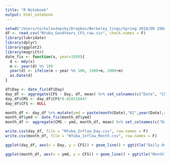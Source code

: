 ```yaml
---
title: "R Notebook"
output: html_notebook
---
```


```r
setwd("/Users/nicholasdepsky/Dropbox/Berkeley_tings/Spring 2018/ER 290A/ER290A-finalproject")
df <- read.csv("NYuba_GoodYears_CFS_raw.csv", check.names = F)
library(lubridate)
library(dplyr)
library(ggplot2)
library(magrittr)
date_fix <- function(x, year=1950){
  d <- mdy(x)
  m <- year(d) %% 100
  year(d) <- ifelse(m > year %% 100, 1900+m, 2000+m)
  as.Date(d)
}

df$Day <- date_fix(df$Day)
day_df <- aggregate(CFS ~ Day, df, mean) %>% set_colnames(c("Date", "CFS"))
day_df$CMS <- day_df$CFS*0.028316847
day_df$CFS <- NULL

month_df <- day_df %>% mutate(ymd = paste(month(Date),"01",year(Date),sep = "/"))
month_df$ymd <- date_fix(month_df$ymd)
month_df <- aggregate(CMS ~ ymd, month_df, mean) %>% set_colnames(c("Date", "CMS"))

write.csv(day_df, file = "NYuba_Inflow_Day.csv", row.names = F)
write.csv(month_df, file = "NYuba_Inflow_Month.csv", row.names = F)
```

```r
ggplot(day_df, aes(x = Day, y = CFS)) + geom_line() + ggtitle("Daily Average Streamflow [CFS]") + labs(x = "Date")
```

```r
ggplot(month_df, aes(x = ymd, y = CFS)) + geom_line() + ggtitle("Monthly Average Streamflow [CFS]") + labs(x = "Date")
```

